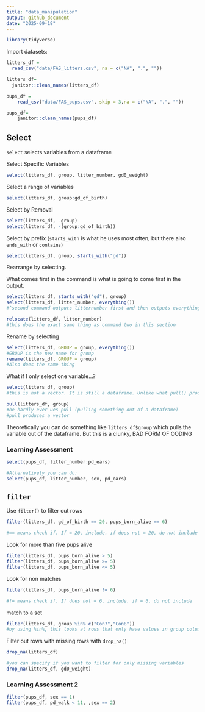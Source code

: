 ```yaml
---
title: "data_manipulation"
output: github_document
date: "2025-09-18"
---
```


```r
library(tidyverse)
```


Import datasets:

```r
litters_df =
  read_csv("data/FAS_litters.csv", na = c("NA", ".", ""))

litters_df=
  janitor::clean_names(litters_df)

pups_df = 
    read_csv("data/FAS_pups.csv", skip = 3,na = c("NA", ".", ""))

pups_df=
    janitor::clean_names(pups_df)
```

## Select

`select`  selects variables from a dataframe

Select Specific Variables
```r
select(litters_df, group, litter_number, gd0_weight)
```

Select a range of variables 
```r
select(litters_df, group:gd_of_birth)
```

Select by Removal
```r
select(litters_df, -group)
select(litters_df, -(group:gd_of_birth))
```

Select by prefix (`starts_with` is what he uses most often, but there also `ends_with` or `contains`)
```r
select(litters_df, group, starts_with("gd"))
```

Rearrange by selecting.

What comes first in the command is what is going to come first in the output. 
```r
select(litters_df, starts_with("gd"), group)
select(litters_df, litter_number, everything())
#^second command outputs litternumber first and then outputs everything first

relocate(litters_df, litter_number)
#this does the exact same thing as command two in this section
```

Rename by selecting
```r
select(litters_df, GROUP = group, everything())
#GROUP is the new name for group
rename(litters_df, GROUP = group)
#Also does the same thing
```

What if I only select one variable...?
```r
select(litters_df, group)
#this is not a vector. It is still a dataframe. Unlike what pull() produces...

pull(litters_df, group)
#he hardly ever ues pull (pulling something out of a dataframe)
#pull produces a vector

```

Theoretically you can do something like `litters_df$group` which pulls the variable out of the dataframe. But this is a clunky, BAD FORM OF CODING

### Learning Assessment 

```r
select(pups_df, litter_number:pd_ears)

#Alternatively you can do:
select(pups_df, litter_number, sex, pd_ears)
```


## `filter`

Use `filter()` to filter out rows
```r
filter(litters_df, gd_of_birth == 20, pups_born_alive == 6)

#== means check if. If = 20, include. if does not = 20, do not include
```

Look for more than five pups alive

```r
filter(litters_df, pups_born_alive > 5)
filter(litters_df, pups_born_alive >= 5)
filter(litters_df, pups_born_alive <= 5)
```

Look for non matches

```r
filter(litters_df, pups_born_alive != 6)

#!= means check if. If does not = 6, include. if = 6, do not include
```

match to a set

```r
filter(litters_df, group %in% c("Con7","Con8"))
#by using %in%, this looks at rows that only have values in group column equal to Con7 or Con8
```


Filter out rows with missing rows with `drop_na()`
```r
drop_na(litters_df)

#you can specify if you want to filter for only missing variables 
drop_na(litters_df, gd0_weight)
```

### Learning Assessment 2
```r
filter(pups_df, sex == 1)
filter(pups_df, pd_walk < 11, ,sex == 2)
```












